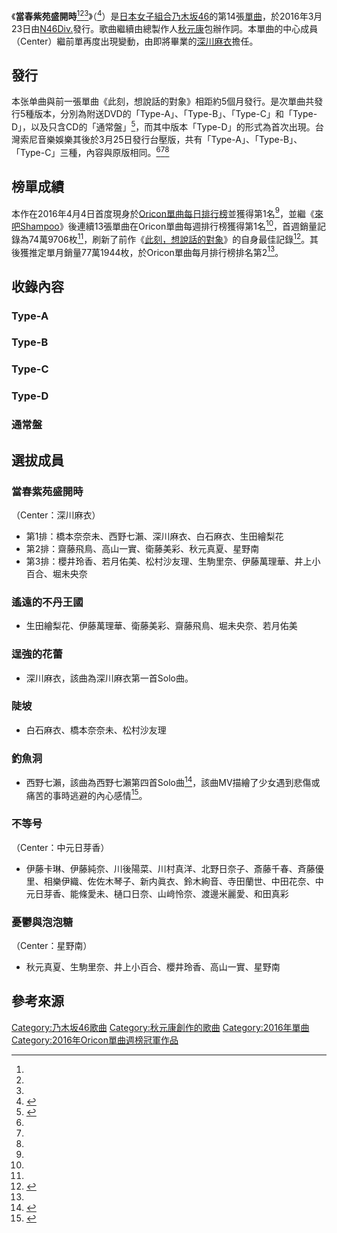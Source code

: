 {{Infobox song
| type       = single
| name       = 當春紫苑盛開時
| artist     = [[乃木坂46|乃木坂46]]
| album      = [[屬於我們的位子|屬於我們的位子]]
| cover      = ハルジオンが咲く頃.jpg
| caption    = A盤封面，封面成員[[深川麻衣|深川麻衣]]
| B-side     = 遙遠的不丹王國（{{Lang|ja|遙かなるブータン}}）<br/>逞強的花蕾（{{Lang|ja|強がる蕾}}，Type-A）<br/>陡坡（{{Lang|ja|急斜面}}，Type-B）<br/>釣魚洞（{{Lang|ja|釣り堀}}，Type-C）<br/>不等号（{{Lang|ja|不等号}}，Type-D）<br/>憂鬱與泡泡糖（{{Lang|ja|憂鬱と風船ガム}}，通常盤）<br/><ref name="jacket"/><ref name="title-tw-1">{{cite web | url=https://www.sonymusic.com.tw/main/album/%E7%95%B6%E6%98%A5%E7%B4%AB%E8%8B%91%E7%9B%9B%E9%96%8B%E6%99%82-type-cddvd-%E4%B9%83%E6%9C%A8%E5%9D%8246-nogizaka-46-88985316232 | title=當春紫苑盛開時 (Type A CD+DVD) | publisher=[[台灣索尼音樂娛樂|台灣索尼音樂娛樂]] | date=2016-03-25 | accessdate=2016-05-18}}</ref><ref name="title-tw-2">{{cite web | url=https://www.sonymusic.com.tw/main/album/%E7%95%B6%E6%98%A5%E7%B4%AB%E8%8B%91%E7%9B%9B%E9%96%8B%E6%99%82-type-b-cddvd-%E4%B9%83%E6%9C%A8%E5%9D%8246-nogizaka-46-88985316242 | title=當春紫苑盛開時 (Type B CD+DVD) | publisher=台灣索尼音樂娛樂 | date=2016-03-25 | accessdate=2016-05-18}}</ref><ref name="title-tw-3">{{cite web | url=https://www.sonymusic.com.tw/main/album/%E7%95%B6%E6%98%A5%E7%B4%AB%E8%8B%91%E7%9B%9B%E9%96%8B%E6%99%82-type-c-cddvd-%E4%B9%83%E6%9C%A8%E5%9D%8246-nogizaka-46-88985316252 | title=當春紫苑盛開時 (Type C CD+DVD) | publisher=台灣索尼音樂娛樂 | date=2016-03-25 | accessdate=2016-05-18}}</ref>
| released   = {{flagicon|JPN}}2016年3月23日<br/>{{flagicon|TWN}}2016年3月25日
| format     = [[單曲|單曲]]
| recorded   = 2016年<br/>{{JPN}}
| genre      = [[J-POP|J-POP]]
| label      = [[Sony_Music_Records|N46Div.]]
| lyricist   = [[秋元康|秋元康]]
| composer   = Akira Sunset、APAZZI
| producer   = 秋元康
| certification = * [[音樂唱片銷售認証列表|三白金認証]]（[[日本唱片協会|日本唱片協会]]）<ref>[http://www.riaj.or.jp/f/data/cert/gd.html 日本レコード協会 認定作品] {{Wayback|url=http://www.riaj.or.jp/f/data/cert/gd.html |date=20151105010738 }} '''2016年3月度認定作品'''閲覧。 2016年3月10日閲覧。</ref>
| chart_position = *[[Oricon公信榜|Oricon]]：
** 日榜第1名<ref name="oricon-d">{{Cite web|url=http://www.oricon.co.jp/rank/js/d/2016-03-22/|language=ja|script-title=ja:オリコンデイリー CDシングルランキング 2016年03月22日付|accessdate=2016-03-22|date=2016-03-22|work=ORICON STYLE|publisher=oricon ME|archive-date=2016-03-27|archive-url=https://archive.is/20160327192905/http://www.oricon.co.jp/rank/js/d/2016-03-22/|dead-url=no}}</ref>
** 週榜第1名<ref name="oricon-w">{{Cite web|url=http://www.oricon.co.jp/rank/js/w/2016-04-04/|language=ja|script-title=ja:オリコン週間 CDシングルランキング 2016年03月21日〜2016年03月27日|accessdate=2016-03|date=2016-03-30|work=ORICON STYLE|publisher=oricon ME|archive-date=2016-06-03|archive-url=https://web.archive.org/web/20160603191316/http://www.oricon.co.jp/rank/js/w/2016-04-04/|dead-url=no}}</ref>
** 月榜第2名（2016年3月）<ref name="oricon-m2">{{Cite web|url=http://www.oricon.co.jp/rank/js/m/2016-03/|language=ja|script-title=ja:オリコン月間 CDシングルランキング 2016年03月度|accessdate=2016-04-06|date=2016|work=ORICON STYLE|publisher=oricon ME|archive-date=2016-09-13|archive-url=https://web.archive.org/web/20160913141551/http://www.oricon.co.jp/rank/js/m/2016-03/|dead-url=no}}</ref>
** 月榜第8名（2016年4月）<ref name="oricon-m8">{{Cite web|url=http://www.oricon.co.jp/rank/js/m/2016-04/|language=ja|script-title=ja:オリコン月間 CDシングルランキング 2016年04月度|accessdate=2016-05-04|date=2016|work=ORICON STYLE|publisher=oricon ME|archive-date=2016-05-04|archive-url=https://web.archive.org/web/20160504172234/http://www.oricon.co.jp/rank/js/m/2016-04/|dead-url=no}}</ref>
*[[告示牌_(雜誌)|Billboard]] 
** 週榜第1名（Japan Hot 100）<ref>{{Cite web|url=http://www.billboard-japan.com/charts/detail?a=hot100&year=2016&month=04&day=4|language=ja|script-title=ja:Billboard Japan Hot 100 2016/04/04 付け|accessdate=2016-04-12|date=2016-04-04|6=|work=Billboard JAPAN|publisher=Hanshin Contents Link Corporation, PLANTECH Co.,Ltd. & Prometheus Global Media, LLC.|archive-date=2016-04-10|archive-url=https://web.archive.org/web/20160410171315/http://www.billboard-japan.com/charts/detail?a=hot100&year=2016&month=04&day=4|dead-url=no}}</ref>
** 週榜第1名（Japan Top Singles Sales）<ref>{{Cite web|url=http://www.billboard-japan.com/charts/detail?a=sales&year=2016&month=04&day=4|language=ja|script-title=ja:Billboard Japan Top Singles Sales 2016/04/04 付け|accessdate=2016-04-12|date=2016-04-04|work=Billboard JAPAN|publisher=Hanshin Contents Link Corporation, PLANTECH Co.,Ltd. & Prometheus Global Media, LLC.|archive-date=2016-04-25|archive-url=https://web.archive.org/web/20160425161217/http://www.billboard-japan.com/charts/detail?a=sales&year=2016&month=04&day=4|dead-url=no}}</ref>
*TSUTAYA
** 週榜第1名<ref name="ty">{{Cite news|author=吉川泰平|language=ja|script-title=ja:【TSUTAYA・販売CDシングルランキング】乃木坂46、14thシングル「ハルジオンが咲く頃」が圧巻の1〜4位独占! コブクロは特別仕様リリース|newspaper=T-SITE|date=2016-03-29|url=http://top.tsite.jp/news/j-pop/i/28133958/|accessdate=2016-03-29|publisher=T-MEDIA Hall Dings|archive-date=2016-03-31|archive-url=https://web.archive.org/web/20160331050231/http://top.tsite.jp/news/j-pop/i/28133958/|dead-url=no}}</ref>
| chronology = [[乃木坂46|乃木坂46]]
| next_title = [[赤腳Summer|赤腳Summer]]
| next_year  = 2016
| prev_title = [[此刻，想說話的對象|此刻，想說話的對象]]
| prev_year  = 2015
| misc       = 
}}
《'''當春紫苑盛開時'''<ref name="title-tw-1"/><ref name="title-tw-2"/><ref name="title-tw-3"/>》（{{lang-ja|ハルジオンが咲く頃}}<ref name="title">{{cite web | url=http://www.nogizaka46.com/news/2016/02/22-1.php | script-title=ja:乃木坂46 14thシングルのタイトルが「ハルジオンが咲く頃」に決定！ | language=ja | publisher=乃木坂46 LLC | date=2016-02-22 | accessdate=2016-02-25 | archive-date=2016-02-25 | archive-url=https://web.archive.org/web/20160225050939/http://www.nogizaka46.com/news/2016/02/22-1.php | dead-url=no }}</ref>）是[[日本偶像|日本女子組合]][[乃木坂46|乃木坂46]]的第14張[[單曲|單曲]]，於2016年3月23日由[[Sony_Music_Records|N46Div.]]發行。歌曲繼續由總製作人[[秋元康|秋元康]]包辦作詞。本單曲的中心成員（Center）繼前單再度出現變動，由即將畢業的[[深川麻衣|深川麻衣]]擔任。

== 發行 ==
本张单曲與前一張單曲《此刻，想說話的對象》相距約5個月發行。是次單曲共發行5種版本，分別為附送DVD的「Type-A」、「Type-B」、「Type-C」和「Type-D」，以及只含CD的「通常盤」<ref name="jacket">{{cite web | url=http://www.nogizaka46.com/news/2016/02/14th-1.php | script-title=ja:【商品概要とジャケット写真が決定！！】14thシングル「ハルジオンが咲く頃」 | language=ja | publisher=乃木坂46 LLC | date=2016-02-26 | accessdate=2016-05-18 | archive-date=2016-06-24 | archive-url=https://web.archive.org/web/20160624110459/http://www.nogizaka46.com/news/2016/02/14th-1.php | dead-url=no }}</ref>，而其中版本「Type-D」的形式為首次出現。台灣索尼音樂娛樂其後於3月25日發行台壓版，共有「Type-A」、「Type-B」、「Type-C」三種，內容與原版相同。<ref name="title-tw-1"/><ref name="title-tw-2"/><ref name="title-tw-3"/>

== 榜單成績 ==
本作在2016年4月4日首度現身於[[Oricon公信榜|Oricon單曲每日排行榜]]並獲得第1名<ref name="oricon-r" />，並繼《[[來吧Shampoo|來吧Shampoo]]》後連續13張單曲在Oricon單曲每週排行榜獲得第1名<ref name="oricon-r" />，首週銷量記錄為74萬9706枚<ref name="oricon-w" />，刷新了前作《[[此刻，想說話的對象|此刻，想說話的對象]]》的自身最佳記錄<ref name="oricon-r">{{Cite news|language=ja|script-title=ja:【オリコン】乃木坂46、自己最高75万枚で13作連続1位 卒業・深川初センター曲|newspaper=ORICON STYLE|publisher=oricon ME|date=2016-03-29|url=http://www.oricon.co.jp/news/2069239/full/|accessdate=2016-03-29|archive-date=2016-03-29|archive-url=https://web.archive.org/web/20160329210748/http://www.oricon.co.jp/news/2069239/full/|dead-url=no}}</ref>。其後獲推定單月銷量77萬1944枚，於Oricon單曲每月排行榜排名第2<ref name="oricon-m2" />。

== 收錄內容 ==
=== Type-A ===
{{tracklist
| collapsed       = 
| headline        = CD
| extra_column    = 編曲
| all_lyrics      = [[秋元康|秋元康]]

| title1          = 當春紫苑盛開時（{{Lang|ja|ハルジオンが咲く頃}}）
| note1           = 
| music1          = 
| extra1          = 
| length1         = 

| title2          = 遙遠的不丹王國（{{Lang|ja|遙かなるブータン}}）
| note2           = 
| music2          = 
| extra2          = 
| length2         = 

| title3          = 逞強的花蕾（{{Lang|ja|強がる蕾}}）
| note3           = 
| music3          = 
| extra3          = 
| length3         = 

| title4          = 當春紫苑盛開時-off vocal ver.-
| title5          = 遙遠的不丹王國 -off vocal ver.-
| title6          = 逞強的花蕾 -off vocal ver.-
}}
{{tracklist
| collapsed = yes
| headline        = DVD
| extra_column    = 監督
| total_length    = 

| title1          = 當春紫苑盛開時 Music Video
| extra1          = 
| title2          = 逞強的花蕾 Music Video
| extra2          = 
| title3          = 個人PV
| extra3          = 
}}

=== Type-B ===
{{tracklist
| collapsed       = 
| headline        = CD
| extra_column    = 編曲
| all_lyrics      = 秋元康

| title1          = 當春紫苑盛開時
| note1           = 
| music1          = 
| extra1          = 
| length1         = 

| title2          = 遙遠的不丹王國
| note2           = 
| music2          = 
| extra2          = 
| length2         = 

| title3          = 陡坡（{{Lang|ja|急斜面}}）
| note3           = 
| music3          = 
| extra3          = 
| length3         = 

| title4          = 當春紫苑盛開時 -off vocal ver.-
| title5          = 遙遠的不丹王國-off vocal ver.-
| title6          = 陡坡-off vocal ver.-
}}
{{tracklist
| collapsed = yes
| headline        = DVD
| extra_column    = 監督
| total_length    = 

| title1          = 當春紫苑盛開時 Music Video
| extra1          = 
| title2          = 陡坡 Music Video
| extra2          = 
| title3          = 個人PV
| extra3          = 
}}

=== Type-C ===
{{tracklist
| collapsed       = 
| headline        = CD
| extra_column    = 編曲
| all_lyrics      = 秋元康

| title1          = 當春紫苑盛開時
| note1           = 
| music1          = 
| extra1          = 
| length1         = 

| title2          = 遙遠的不丹王國
| note2           = 
| music2          = 
| extra2          = 
| length2         = 

| title3          = 釣魚洞（{{Lang|ja|釣り堀}}）
| note3           = 
| music3          = 
| extra3          = 
| length3         = 

| title4          = 當春紫苑盛開時 -off vocal ver.-
| title5          = 遙遠的不丹王國-off vocal ver.-
| title6          = 釣魚洞-off vocal ver.-
}}
{{tracklist
| collapsed = yes
| headline        = DVD
| extra_column    = 監督
| total_length    = 

| title1          = 當春紫苑盛開時 Music Video
| extra1          = 
| title2          = 釣魚洞 Music Video
| extra2          = 
| title3          = 個人PV
| extra3          = 
}}

=== Type-D ===
{{tracklist
| collapsed       = 
| headline        = CD
| extra_column    = 編曲
| all_lyrics      = 秋元康

| title1          = 當春紫苑盛開時
| note1           = 
| music1          = 
| extra1          = 
| length1         = 

| title2          = 遙遠的不丹王國
| note2           = 
| music2          = 
| extra2          = 
| length2         = 

| title3          = 不等号（{{Lang|ja|不等号}}）
| note3           = 
| music3          = 
| extra3          = 
| length3         = 

| title4          = 當春紫苑盛開時 -off vocal ver.-
| title5          = 遙遠的不丹王國-off vocal ver.-
| title6          = 不等号-off vocal ver.-
}}
{{tracklist
| collapsed = yes
| headline        = DVD
| extra_column    = 監督
| total_length    = 

| title1          = 當春紫苑盛開時 Music Video
| extra1          = 
| title2          = 不等号 Music Video
| extra2          = 
| title3          = 個人PV
| extra3          = 
}}

=== 通常盤 ===
{{tracklist
| collapsed       = 
| headline        = CD
| extra_column    = 編曲
| all_lyrics      = 秋元康

| title1          = 當春紫苑盛開時
| note1           = 
| music1          = 
| extra1          = 
| length1         = 

| title2          = 遙遠的不丹王國
| note2           = 
| music2          = 
| extra2          = 
| length2         = 

| title3          = 憂鬱與泡泡糖（{{Lang|ja|憂鬱と風船ガム}}）
| note3           = 
| music3          = 
| extra3          = 
| length3         = 

| title4          = 當春紫苑盛開時 -off vocal ver.-
| title5          = 遙遠的不丹王國 -off vocal ver.-
| title6          = 憂鬱與泡泡糖 -off vocal ver.-
}}

== 選拔成員 ==
=== 當春紫苑盛開時 ===
（Center：深川麻衣）
* 第1排：橋本奈奈未、西野七瀨、深川麻衣、白石麻衣、生田繪梨花
* 第2排：齋藤飛鳥、高山一實、衛藤美彩、秋元真夏、星野南
* 第3排：櫻井玲香、若月佑美、松村沙友理、生駒里奈、伊藤萬理華、井上小百合、堀未央奈

=== 遙遠的不丹王國 ===
* 生田繪梨花、伊藤萬理華、衛藤美彩、齋藤飛鳥、堀未央奈、若月佑美

=== 逞強的花蕾 ===
* 深川麻衣，該曲為深川麻衣第一首Solo曲。

=== 陡坡 ===
* 白石麻衣、橋本奈奈未、松村沙友理

=== 釣魚洞 ===
* 西野七瀨，該曲為西野七瀨第四首Solo曲<ref>{{Cite web|url=http://realsound.jp/2016/03/post-6850.html|script-title=ja:乃木坂46が14thシングルで表現した“未来へのバトン”　作品に込められたストーリーを読み解く|language=ja|publisher=Real Sound|date=2016-03-28|accessdate=2016-07-01|archive-date=2016-06-01|archive-url=https://web.archive.org/web/20160601010134/http://realsound.jp/2016/03/post-6850.html|dead-url=no}}</ref>，該曲MV描繪了少女遇到悲傷或痛苦的事時逃避的內心感情<ref>{{Cite web|url=http://www.oricon.co.jp/news/2068199/full/|script-title=ja:乃木坂46白石・橋本・松村はバンド、西野は釣り堀に挑戦|language=ja|publisher=Real Sound|date=2016-03-09|accessdate=2016-07-01|archive-date=2016-03-12|archive-url=https://web.archive.org/web/20160312123317/http://www.oricon.co.jp/news/2068199/full/|dead-url=no}}</ref>。

=== 不等号 ===
（Center：中元日芽香）
* 伊藤卡琳、伊藤純奈、川後陽菜、川村真洋、北野日奈子、斎藤千春、斉藤優里、相樂伊織、佐佐木琴子、新内眞衣、鈴木絢音、寺田蘭世、中田花奈、中元日芽香、能條愛未、樋口日奈、山﨑怜奈、渡邊米麗愛、和田真彩

=== 憂鬱與泡泡糖 ===
（Center：星野南）
* 秋元真夏、生駒里奈、井上小百合、櫻井玲香、高山一實、星野南

== 參考來源 ==
{{reflist}}

{{乃木坂46}}
{{Oricon單曲週榜冠軍 (2016年)|2016年4月4日}}
<!--{{JAPAN Hot 100冠軍 (2016年)|}}-->

{{DEFAULTSORT:Harujion ga sakukoro}}
[[Category:乃木坂46歌曲|Category:乃木坂46歌曲]]
[[Category:秋元康創作的歌曲|Category:秋元康創作的歌曲]]
[[Category:2016年單曲|Category:2016年單曲]]
[[Category:2016年Oricon單曲週榜冠軍作品|Category:2016年Oricon單曲週榜冠軍作品]]